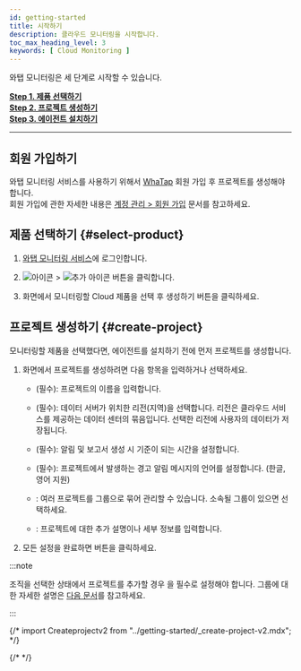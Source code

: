 ```yaml
---
id: getting-started
title: 시작하기
description: 클라우드 모니터링을 시작합니다.
toc_max_heading_level: 3
keywords: [ Cloud Monitoring ]
---
```


와탭 모니터링은 세 단계로 시작할 수 있습니다.

**[Step 1. 제품 선택하기](#select-product)**  
**[Step 2. 프로젝트 생성하기](#create-project)**  
**[Step 3. 에이전트 설치하기](../cloud-monitoring/install-agent/overview)**

---

## 회원 가입하기

와탭 모니터링 서비스를 사용하기 위해서 [WhaTap](https://www.whatap.io/ko/signup/) 회원 가입 후 프로젝트를 생성해야 합니다.  
회원 가입에 관한 자세한 내용은 [계정 관리 > 회원 가입](../../account/account-manage) 문서를 참고하세요.


## 제품 선택하기 {#select-product}

1. [와탭 모니터링 서비스](https://service.whatap.io)에 로그인합니다.

1. ![아이콘](/img/ic-all-project.svg) <Cmdname sid="BTN07332" className="uitext" /> &gt; ![추가 아이콘](/img/ic-s-plus.svg) <Cmdname sid='BTN06696' className='uitext'/> 버튼을 클릭합니다.

1. <Cmdname sid="TTL07073" className="uitext" /> 화면에서 모니터링할 Cloud 제품을 선택 후 생성하기 버튼을 클릭하세요.


## 프로젝트 생성하기 {#create-project}

모니터링할 제품을 선택했다면, 에이전트를 설치하기 전에 먼저 프로젝트를 생성합니다.

1. <Cmdname sid="TTL07074" className="uitext" /> 화면에서 프로젝트를 생성하려면 다음 항목을 입력하거나 선택하세요. 

    * <Cmdname sid="project_name" className="uitext" />(필수): 프로젝트의 이름을 입력합니다.

    * <Cmdname sid="data_server_region" className="uitext" />(필수): 데이터 서버가 위치한 리전(지역)을 선택합니다. 리전은 클라우드 서비스를 제공하는 데이터 센터의 묶음입니다. 선택한 리전에 사용자의 데이터가 저장됩니다.

    * <Cmdname sid="project_time_zone" className="uitext" />(필수): 알림 및 보고서 생성 시 기준이 되는 시간을 설정합니다.

    * <Cmdname sid="TTL07727" className="uitext" />(필수): 프로젝트에서 발생하는 경고 알림 메시지의 언어를 설정합니다. (한글, 영어 지원)

    * <Cmdname sid="project_groups" className="uitext" />: 여러 프로젝트를 그룹으로 묶어 관리할 수 있습니다. 소속될 그룹이 있으면 선택하세요.

    * <Cmdname sid="project_description" className="uitext" />: 프로젝트에 대한 추가 설명이나 세부 정보를 입력합니다.

1. 모든 설정을 완료하면 <Cmdname sid="creating_a_project" className="uitext" /> 버튼을 클릭하세요.

:::note

조직을 선택한 상태에서 프로젝트를 추가할 경우 <Cmdname sid="group_of_organization" className="uitext" />을 필수로 설정해야 합니다.
그룹에 대한 자세한 설명은 [다음 문서](/project/group)를 참고하세요.

:::



{/* import Createprojectv2 from "../getting-started/_create-project-v2.mdx"; */}

{/*  <Createprojectv2 /> */}
